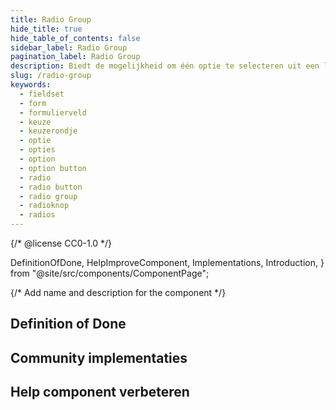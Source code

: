 ```yaml
---
title: Radio Group
hide_title: true
hide_table_of_contents: false
sidebar_label: Radio Group
pagination_label: Radio Group
description: Biedt de mogelijkheid om één optie te selecteren uit een lijst.
slug: /radio-group
keywords:
  - fieldset
  - form
  - formulierveld
  - keuze
  - keuzerondje
  - optie
  - opties
  - option
  - option button
  - radio
  - radio button
  - radio group
  - radioknop
  - radios
---
```


{/* @license CC0-1.0 */}

  DefinitionOfDone,
  HelpImproveComponent,
  Implementations,
  Introduction,
} from "@site/src/components/ComponentPage";

{/* Add name and description for the component */}


<Introduction component={component} headingLevel={1} description={description} />

## Definition of Done

<DefinitionOfDone component={component} headingLevel={3} />

## Community implementaties

<Implementations component={component} headingLevel={3} />

## Help component verbeteren

<HelpImproveComponent component={component} headingLevel={3} />
